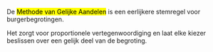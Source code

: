 <p>
  De 
    <mark>Methode van Gelijke Aandelen</mark> 
  is een eerlijkere stemregel voor burgerbegrotingen.
</p>
<p>
  Het zorgt voor proportionele vertegenwoordiging en laat elke kiezer beslissen over een gelijk deel van de begroting.
</p>